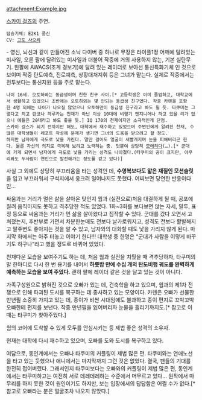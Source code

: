 attachment:Example.jpg

[[스카이 걸즈]]의 주연.

 탑승기체: E2K1 풍신
 CV: [[고토 사오리]]

- 영신, 뇌신과 같이 만들어진 소닉 다이버 중 하나로 무장은 라이플1정 어깨에 달려있는 미사일, 오른 팔에 달려있는 미사일과 더불어 작중에 거의 사용하지 않는, 기본 실탄무기.
왼팔에 AWACS(조계 경보기)에 달려 있는 레이더로 보아선 통신특화기체 인 것으로 보이며 작중 탄도예측, 진로예측, 상황대처지휘 등은 그녀가 맡는다. 실제로 작중에서는 전투보다는 통신지원 등을 주로 맡는다.

 나이 16세. 오토하와는 동급생이며 친한 친구 사이.[* 고등학생은 이미 졸업하고, 대학교에서 생활하고 있었으니 초반에는 오토하와는 몇 안되는 동급생 친구였다. 작중 카렌을 포함한 4명 외에는 나이가 나오질 않았으니 오토하만이 동급생 친구라고 봐도 될 듯. 타쿠미는 그렇다고 치고 란코나 하루카는 천재가 아닌 이상 10대에 비행기 엔지니어나 하고 있을 리가 없으니 예들은 20대라고 봐도 좋을 듯.] IQ 170의 천재이지만 소극적인게 단점.
 스카이 걸스가 되기 전까지만 해도, 대학에서 재수하고 있었으며 주변인에게 알려진 천재, 수많은 대학생들이 레포트 작성에 문제가 생기면 그녀의 도움을 받으려고 할 정도. 
 하지만 남자에게 극도로 낯을 가린다. 말만 걸어도 얼굴이 새빨개지며 눈을 피해버리곤 한다. 물론 자신의 의지로 극복해 보려고 노력하는 중. 덧붙여 상당히 [[모에]]하다(…).[* 군대에 가게 되면서 남자에게 극도로 낯을 가리는 성격도 나아졌다.(타쿠미의 공이 크지만, 아무리봐도 두사람이 연인으로 발전해가는 정도를 걷고 있다)]
사실 그 외에도 상당히 부끄러움을 타는 성격인 데, '''수영복보다도 얇은 재질인 모션슬릿'''을 입고 부끄러워서 구석지에서 웅크려 일어나지도 못했다. 어찌보면 당연한 반응이다만...

싸움과는 거리가 멀은 삶을 살아온 탓인지 웜과 (실전으로)처음 대결하게 될 때, 공포에 질려 움직이지도 못하고 격추당한 적도 있었다. 1화~3화를 보다보면 앉는 자세, 말투, 표정 등으로 싸움과는 거리가 먼 삶을 살아왔다고 짐작할 수 있다. 군대를 갔다 오면서 고쳐졌는지, 후반부로 가면서 차분한눈매도 전보다 날카로워지고, 성격도 전보다 활발해지고 말주변도 좋아지는 것을 알 수 있고, 남자와의 대화할 때도 낯을 가리지 않게 된다. 마지막 화에서는 아주 터놓고 이야기 한다!!! 대학생 중 한명은 “군대가 사람을 이렇게 바꾸기도 하구나”라고 했을 정도로 바뀌어 있었다.

천재다운 모습을 보여주기도 하는 데, 처음 웜과 실전을 치뤘을 때 격추당하자, 타쿠미의 말 한마디로 다시 한 번 용기를 내어서 '''하룻밤 만에 수십 개의 탄도비행 궤도를 완벽하게 예측하는 모습을 보여 주었다.''' 괜히 팔에 레이더 같은 것을 달고 있는 것이 아니다.

가족구성원으로 밝혀진 것으로 오빠가 있는 데, 건축학을 하고 있으며, 웜과의 제1차 전쟁으로 인해 파괴된 도시를 복구하는 데 종사하고 있는 모양이다.
카렌은 오빠가 선물한 만년필 소중히 가지고 있는 데, 종이가 비싼 시대임에도 불과하고 종이 편지로 꼬박꼬박 오빠한테 편지를 보낸다. 작중 만년필을 잃어버리자 눈물을 흘리기까지도.[* 참고로 이 때는 타쿠미가 찾아주었다.]

웜의 코어에 도착할 수 있게 모두를 안심시키는 등 제법 좋은 성격의 소유자.

현재는 대학에 다시 재수하고 있으며, 오빠를 도와 도시를 복구하고 있다.

여담으로, 동인계에서는 오빠나 타쿠미의 커플링이 제법 많은 편. 타쿠미와는 연애노선을 타고 있는 듯했으나 애니에서는 마지막까지 그런 것은 없었다. 결국, 팬들의 기대를 완전히 접어버렸다. 그래서인지 타쿠미보다는 오빠와의 커플링이 제법 많은 편, 동인계에서는 타쿠미하고는 여전히 서로 데레데레하는 수준에서 머무르고 있다... 원작에서 마무리를 하지 못한 것이 원인이기도 하지만, 보는 입장에서의 답답함은 어쩔 수가 없다.[* 참고로 오빠라는 분은 얼굴조차 나오지 않았다.]
